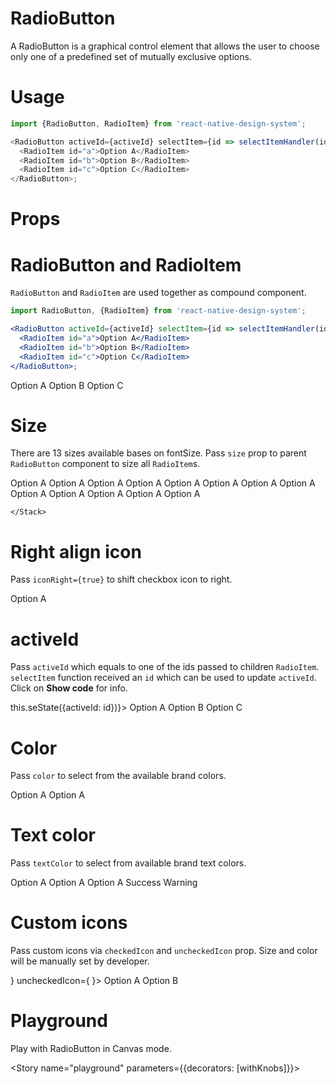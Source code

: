 
<Meta title="RadioButton" component={RadioButton} />

# RadioButton

A RadioButton is a graphical control element that allows the user to choose only one of a predefined set of mutually exclusive options.

# Usage

```js
import {RadioButton, RadioItem} from 'react-native-design-system';

<RadioButton activeId={activeId} selectItem={id => selectItemHandler(id)}>
  <RadioItem id="a">Option A</RadioItem>
  <RadioItem id="b">Option B</RadioItem>
  <RadioItem id="c">Option C</RadioItem>
</RadioButton>;
```

# Props

<Props of={RadioButton} />

# RadioButton and RadioItem

`RadioButton` and `RadioItem` are used together as compound component.

```jsx
import RadioButton, {RadioItem} from 'react-native-design-system';

<RadioButton activeId={activeId} selectItem={id => selectItemHandler(id)}>
  <RadioItem id="a">Option A</RadioItem>
  <RadioItem id="b">Option B</RadioItem>
  <RadioItem id="c">Option C</RadioItem>
</RadioButton>;
```

<Preview>
  <Story name="usage">
    <RadioButton activeId="a">
      <RadioItem id="a">Option A</RadioItem>
      <RadioItem id="b">Option B</RadioItem>
      <RadioItem id="c">Option C</RadioItem>
    </RadioButton>
  </Story>
</Preview>

# Size

There are 13 sizes available bases on fontSize. Pass `size` prop to parent `RadioButton` component to size all `RadioItem`s.

<Preview>
  <Story name="size">
    <Stack>
      <RadioButton activeId="a" size="xs" selectItem={action('pressed')}>
        <RadioItem id="a">Option A</RadioItem>
      </RadioButton>
      <RadioButton activeId="a" size="sm" selectItem={action('pressed')}>
        <RadioItem id="a">Option A</RadioItem>
      </RadioButton>
      <RadioButton activeId="a" size="md" selectItem={action('pressed')}>
        <RadioItem id="a">Option A</RadioItem>
      </RadioButton>
      <RadioButton activeId="a" size="lg" selectItem={action('pressed')}>
        <RadioItem id="a">Option A</RadioItem>
      </RadioButton>
      <RadioButton activeId="a" size="xl" selectItem={action('pressed')}>
        <RadioItem id="a">Option A</RadioItem>
      </RadioButton>
      <RadioButton activeId="a" size="2xl" selectItem={action('pressed')}>
        <RadioItem id="a">Option A</RadioItem>
      </RadioButton>
      <RadioButton activeId="a" size="3xl" selectItem={action('pressed')}>
        <RadioItem id="a">Option A</RadioItem>
      </RadioButton>
      <RadioButton activeId="a" size="4xl" selectItem={action('pressed')}>
        <RadioItem id="a">Option A</RadioItem>
      </RadioButton>
      <RadioButton activeId="a" size="5xl" selectItem={action('pressed')}>
        <RadioItem id="a">Option A</RadioItem>
      </RadioButton>
      <RadioButton activeId="a" size="6xl" selectItem={action('pressed')}>
        <RadioItem id="a">Option A</RadioItem>
      </RadioButton>
      <RadioButton activeId="a" size="7xl" selectItem={action('pressed')}>
        <RadioItem id="a">Option A</RadioItem>
      </RadioButton>
      <RadioButton activeId="a" size="8xl" selectItem={action('pressed')}>
        <RadioItem id="a">Option A</RadioItem>
      </RadioButton>
      <RadioButton activeId="a" size="9xl" selectItem={action('pressed')}>
        <RadioItem id="a">Option A</RadioItem>
      </RadioButton>

    </Stack>

  </Story>
</Preview>

# Right align icon

Pass `iconRight={true}` to shift checkbox icon to right.

<Preview>
  <Story name="iconRight">
    <RadioButton activeId="a" iconRight selectItem={action('pressed')}>
      <RadioItem id="a">Option A</RadioItem>
    </RadioButton>
  </Story>
</Preview>

# activeId

Pass `activeId` which equals to one of the ids passed to children `RadioItem`. `selectItem` function received an `id` which can be used to update `activeId`. Click on **Show code** for info.

<Preview>
  <Story name="activeId">
    <RadioButton activeId="b" selectItem={id => this.seState({activeId: id})}>
      <RadioItem id="a">Option A</RadioItem>
      <RadioItem id="b">Option B</RadioItem>
      <RadioItem id="c">Option C</RadioItem>
    </RadioButton>
  </Story>
</Preview>

# Color

Pass `color` to select from the available brand colors.

<Preview>
  <Story name="color">
    <Stack>
      <RadioButton activeId="a" color="primary" selectItem={action('pressed')}>
        <RadioItem id="a">Option A</RadioItem>
      </RadioButton>
      <RadioButton
        activeId="a"
        color="secondary"
        selectItem={action('pressed')}>
        <RadioItem id="a">Option A</RadioItem>
      </RadioButton>
    </Stack>
  </Story>
</Preview>

# Text color

Pass `textColor` to select from available brand text colors.

<Preview>
  <Story name="textColor">
    <Stack>
      <RadioButton
        activeId="a"
        textColor="heading"
        selectItem={action('pressed')}>
        <RadioItem id="a">Option A</RadioItem>
      </RadioButton>
      <RadioButton activeId="a" textColor="para" selectItem={action('pressed')}>
        <RadioItem id="a">Option A</RadioItem>
      </RadioButton>
      <RadioButton
        activeId="a"
        textColor="subtle"
        selectItem={action('pressed')}>
        <RadioItem id="a">Option A</RadioItem>
      </RadioButton>
      <RadioButton
        activeId="a"
        textColor="success"
        selectItem={action('pressed')}>
        <RadioItem id="a">Success</RadioItem>
      </RadioButton>
      <RadioButton
        activeId="a"
        textColor="warning"
        selectItem={action('pressed')}>
        <RadioItem id="a">Warning</RadioItem>
      </RadioButton>
    </Stack>
  </Story>
</Preview>

# Custom icons

Pass custom icons via `checkedIcon` and `uncheckedIcon` prop. Size and color will be manually set by developer.

<Preview>
  <Story name="icons">
    <Stack>
      <RadioButton
        activeId="a"
        selectItem={action('pressed')}
        checkedIcon={<AntDesign name="checkcircle" size={20} color="#1e88e5" />}
        uncheckedIcon={
          <AntDesign name="checkcircleo" size={20} color="#1e88e5" />
        }>
        <RadioItem id="a">Option A</RadioItem>
        <RadioItem id="b">Option B</RadioItem>
      </RadioButton>
    </Stack>
  </Story>
</Preview>

# Playground

Play with RadioButton in Canvas mode.

<Story name="playground" parameters={{decorators: [withKnobs]}}>
  <ExampleRadioButton />
</Story>

